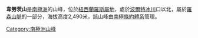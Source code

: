 '''韋勞茨山'''是[[南極洲|南極洲]]的山峰，位於[[紐西蘭羅斯屬地|紐西蘭羅斯屬地]]，處於[[波爾特冰川|波爾特冰川]]口以北，屬於[[羅森山脈|羅森山脈]]的一部分，海拔高度2,490米，該山峰由[[南極條約體系|南極條約體系]]管理。

{{coord|86|46|S|153|0|W|display=title}}

{{Antarctica-geo-stub}}
[[Category:南極洲山峰|Category:南極洲山峰]]